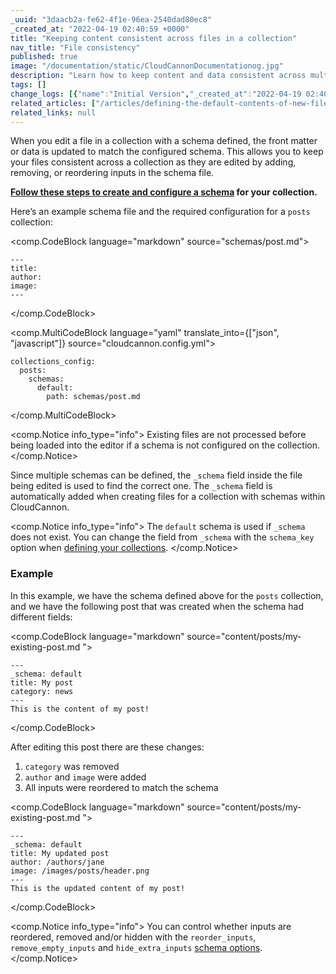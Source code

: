 ```yaml
---
_uuid: "3daacb2a-fe62-4f1e-96ea-2540dad80ec8"
_created_at: "2022-04-19 02:40:59 +0000"
title: "Keeping content consistent across files in a collection"
nav_title: "File consistency"
published: true
image: "/documentation/static/CloudCannonDocumentationog.jpg"
description: "Learn how to keep content and data consistent across multiple files in a collection."
tags: []
change_logs: [{"name":"Initial Version","_created_at":"2022-04-19 02:40:59 +0000"}]
related_articles: ["/articles/defining-the-default-contents-of-new-files"]
related_links: null
---
```


When you edit a file in a collection with a schema defined, the front matter or data is updated to match the configured schema. This allows you to keep your files consistent across a collection as they are edited by adding, removing, or reordering inputs in the schema file.

**[Follow these steps to create and configure a schema](/documentation/articles/creating-collection-schemas/) for your collection.**

Here’s an example schema file and the required configuration for a `posts` collection:

<comp.CodeBlock language="markdown" source="schemas/post.md">
```
---
title:
author:
image:
---
```
</comp.CodeBlock>

<comp.MultiCodeBlock language="yaml" translate_into={["json", "javascript"]} source="cloudcannon.config.yml">
```
collections_config:
  posts:
    schemas:
      default:
        path: schemas/post.md
```
</comp.MultiCodeBlock>

<comp.Notice info_type="info">
  Existing files are not processed before being loaded into the editor if a schema is not configured on the collection.
</comp.Notice>

Since multiple schemas can be defined, the `_schema` field inside the file being edited is used to find the correct one. The `_schema` field is automatically added when creating files for a collection with schemas within CloudCannon.

<comp.Notice info_type="info">
  The `default` schema is used if `_schema` does not exist. You can change the field from `_schema` with the `schema_key` option when [defining your collections](/documentation/articles/defining-your-collections/).
</comp.Notice>

### Example
In this example, we have the schema defined above for the `posts` collection, and we have the following post that was created when the schema had different fields:

<comp.CodeBlock language="markdown" source="content/posts/my-existing-post.md ">
```
---
_schema: default
title: My post
category: news
---
This is the content of my post!
```
</comp.CodeBlock>

After editing this post there are these changes:

1. `category` was removed
2. `author` and `image` were added
3. All inputs were reordered to match the schema

<comp.CodeBlock language="markdown" source="content/posts/my-existing-post.md ">
```
---
_schema: default
title: My updated post
author: /authors/jane
image: /images/posts/header.png
---
This is the updated content of my post!
```
</comp.CodeBlock>

<comp.Notice info_type="info">
  You can control whether inputs are reordered, removed and/or hidden with the `reorder_inputs`, `remove_empty_inputs` and `hide_extra_inputs` [schema options](/documentation/articles/creating-collection-schemas/#options).
</comp.Notice>

